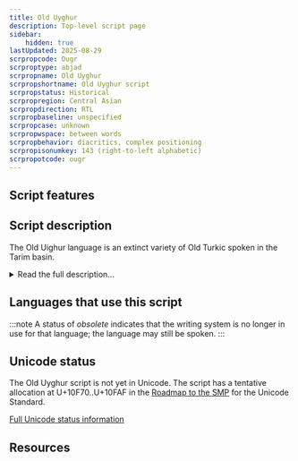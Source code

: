 ```yaml
---
title: Old Uyghur
description: Top-level script page
sidebar:
    hidden: true
lastUpdated: 2025-08-29
scrpropcode: Ougr
scrproptype: abjad
scrpropname: Old Uyghur
scrpropshortname: Old Uyghur script
scrpropstatus: Historical
scrpropregion: Central Asian
scrpropdirection: RTL
scrpropbaseline: unspecified
scrpropcase: unknown
scrpropwspace: between words
scrpropbehavior: diacritics, complex positioning
scrpropisonumkey: 143 (right-to-left alphabetic)
scrpropotcode: ougr
---
```



## Script features

<ScriptInfo />

## Script description

The Old Uighur language is an extinct variety of Old Turkic spoken in the Tarim basin.

<details>
<summary>Read the full description...</summary>It is an ancestor of the modern Uyghur language. The language was written using what has been described as an “alphabetized abjad”, with <a href='/reference/glossary#matlec'>matres lectionis</a> used for indicating both long and short vowels. The Old Uighur script was the prototype for the Mongolian and Manchu scripts.

_This script is not currently recognized by the [ISO 15924 standard](http://www.unicode.org/iso15924/), but is included in ScriptSource for research purposes. If you have any information on this script, please add the information to this site. Your contributions can be a great help in refining and expanding the ISO 15924 standard. The [Script Encoding Initiative](http://www.linguistics.berkeley.edu/sei/) is working to support the inclusion of this script in the standard, and contributions here will support their efforts._
</details>

## Languages that use this script

:::note
A status of _obsolete_ indicates that the writing system is no longer in use for that language; the language may still be spoken.
:::

<WsList script='Ougr' wsMax='5' />

## Unicode status

The Old Uyghur script is not yet in Unicode. The script has a tentative allocation at U+10F70..U+10FAF in the [Roadmap to the SMP](http://www.unicode.org/roadmaps/smp/) for the Unicode Standard.


[Full Unicode status information](/scrlang/unicode/ougr-unicode)

## Resources

<ScriptResources detailSummary='seemore' />

